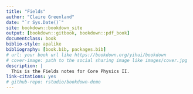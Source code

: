 ```yaml
--- 
title: "Fields"
author: "Claire Greenland"
date: "`r Sys.Date()`"
site: bookdown::bookdown_site
output: [bookdown::gitbook, bookdown::pdf_book]
documentclass: book
biblio-style: apalike
bibliography: [book.bib, packages.bib]
# url: your book url like https://bookdown.org/yihui/bookdown
# cover-image: path to the social sharing image like images/cover.jpg
description: |
  This is the Fields notes for Core Physics II.
link-citations: yes
# github-repo: rstudio/bookdown-demo
---
```

